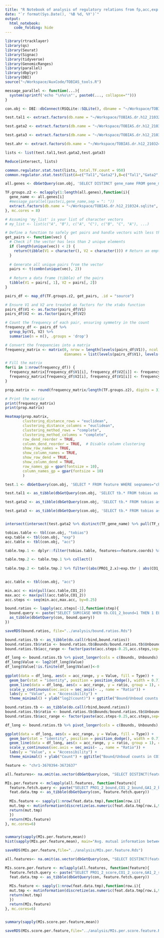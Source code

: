 ```yaml
---
title: "R Notebook of analysis of regulatory relations from fp,acc,exp and C&T data"
date: "`r format(Sys.Date(), '%B %d, %Y')`"
output: 
  html_notebook:
    code_folding: hide
---
```


```r
library(rtracklayer)
library(qs)
library(Seurat)
library(Signac)
library(tidyverse)
library(GenomicRanges)
library(parallel)
library(dbplyr)
library(DBI)
source("~/Workspace/AuxCode/TOBIAS_tools.R")
```


```r
message_parallel <- function(...){
  system(sprintf('echo "\n%s\n"', paste0(..., collapse="")))
}
```

```r
con.obj <- DBI::dbConnect(RSQLite::SQLite(), dbname = "~/Workspace/TOBIAS.dr.h12_210324.sqlite")
```

```r
test.tal1 <- extract.factors(db.name = "~/Workspace/TOBIAS.dr.h12_210324.sqlite", group_name = "CO1_2", gene_name = "Tal1", zscore.thr=2)

test.gata2 <- extract.factors(db.name = "~/Workspace/TOBIAS.dr.h12_210324.sqlite", group_name = "CO1_2", gene_name = "Gata2", zscore.thr=2)

test.gata3 <- extract.factors(db.name = "~/Workspace/TOBIAS.dr.h12_210324.sqlite", group_name = "CO1_2", gene_name = "Gata3", zscore.thr=2)

test.ahr <- extract.factors(db.name = "~/Workspace/TOBIAS.dr.h12_210324.sqlite", group_name = "CO1_2", gene_name = "Ahr", zscore.thr=2)

lists <- list(test.tal1,test.gata2,test.gata3)

Reduce(intersect, lists)

common.regulator.stat.test(lists, total.TF.count = 950)
common.regulator.stat.test(list(A=c("Tal1","Gata2"),B=c("Tal1","Gata2","Myc")), total.TF.count = 950)
```

```r
all.genes <- dbGetQuery(con.obj, 'SELECT DISTINCT gene_name FROM gene_metadata as gm, links as li WHERE li.ensg_id=gm.ensg_id;')[,1]

TF.groups.z2 <- mclapply(1:length(all.genes),function(i){
  gene_name <- all.genes[i]
  #message_parallel(paste(i,gene_name,sep = ": "))
  extract.factors(db.name = "~/Workspace/TOBIAS.dr.h12_210324.sqlite", group_name = "GA1_2", gene_name = gene_name, zscore.thr=2)
}, mc.cores = 8)

```

```r
# Assuming 'my_list' is your list of character vectors
# my_list <- list(c("A", "B"), c("A", "C"), c("B", "C", "A"), ...)

# Define a function to safely get pairs and handle vectors with less than 2 unique elements
get_pairs <- function(vec) {
  # Check if the vector has less than 2 unique elements
  if (length(unique(vec)) < 2) {
    return(tibble(V1 = character(), V2 = character())) # Return an empty tibble
  }
  
  # Generate all unique pairs from the vector
  pairs <- t(combn(unique(vec), 2))
  
  # Return a data frame (tibble) of the pairs
  tibble(V1 = pairs[, 1], V2 = pairs[, 2])
}

pairs_df <- map_df(TF.groups.z2, get_pairs, .id = "source")

# Ensure V1 and V2 are treated as factors for the xtabs function
pairs_df$V1 <- as.factor(pairs_df$V1)
pairs_df$V2 <- as.factor(pairs_df$V2)

# Count the frequency of each pair, ensuring symmetry in the count
frequency_df <- pairs_df %>%
  group_by(V1, V2) %>%
  summarise(n = n(), .groups = 'drop')

# Convert the frequencies into a matrix
frequency_matrix <- matrix(0, nrow = length(levels(pairs_df$V1)), ncol = length(levels(pairs_df$V2)),
                           dimnames = list(levels(pairs_df$V1), levels(pairs_df$V2)))

# Fill the matrix
for(i in 1:nrow(frequency_df)) {
  frequency_matrix[frequency_df$V1[i], frequency_df$V2[i]] <- frequency_df$n[i]
  frequency_matrix[frequency_df$V2[i], frequency_df$V1[i]] <- frequency_df$n[i]  # Ensure symmetry
}

prop.matrix <- round(frequency_matrix/length(TF.groups.z2), digits = 3)

# Print the matrix
print(frequency_matrix)
print(prop.matrix)

```

```r
Heatmap(prop.matrix, 
        clustering_distance_rows = "euclidean",
        clustering_distance_columns = "euclidean",
        clustering_method_rows = "complete",
        clustering_method_columns = "complete",
        row_dend_reorder = TRUE,
        column_dend_reorder = TRUE,  # Disable column clustering
        show_row_names = TRUE,
        show_column_names = TRUE,
        show_row_dend = TRUE,
        show_column_dend = TRUE,
        row_names_gp = gpar(fontsize = 10),
        column_names_gp = gpar(fontsize = 10)
        )

```


```r
test.1 <- dbGetQuery(con.obj, 'SELECT * FROM feature WHERE seqnames="chr4" AND start>=114986077 AND end<=115134633')

test.tal1 <- as_tibble(dbGetQuery(con.obj, 'SELECT tb.* FROM tobias as tb, exp as exp, links as links, gene_metadata as gm WHERE tb.features==links.feature AND mean_cons>0.5 AND exp.ensg_id=tb.ensg_id AND (tb.GA1_2_bound=1) AND (exp.GA1_2>1.2) AND links.ensg_id=gm.ensg_id AND gm.gene_name="Tal1" AND links.zscore>0 AND links.feature=tb.features'))

test.gata2 <- as_tibble(dbGetQuery(con.obj, 'SELECT tb.* FROM tobias as tb,feature as ft, exp as exp WHERE ft.seqnames="chr6" AND ft.start>=88103987 AND ft.end<=88301611 AND tb.features==ft.feature AND mean_cons>0.5 AND exp.ensg_id=tb.ensg_id AND (tb.GA1_2_bound=1) AND (exp.GA1_2>1.2)'))

test.gata3 <- as_tibble(dbGetQuery(con.obj, 'SELECT tb.* FROM tobias as tb,feature as ft, exp as exp WHERE ft.seqnames="chr2" AND ft.start>=9834965 AND ft.end<=9996391 AND tb.features==ft.feature AND mean_cons>0.5 AND exp.ensg_id=tb.ensg_id AND (tb.GA1_2_bound=1) AND (exp.GA1_2>1.2)'))


intersect(intersect(test.gata2 %>% distinct(TF_gene_name) %>% pull(TF_gene_name), test.tal1 %>% distinct(TF_gene_name) %>% pull(TF_gene_name)),test.gata3 %>% distinct(TF_gene_name) %>% pull(TF_gene_name))


```

```r
tobias.table <- tbl(con.obj, "tobias")
exp.table <- tbl(con.obj, "exp")
acc.table <- tbl(con.obj, "acc")

table.tmp.1 <- dplyr::filter(tobias.table, features==feature.coords) %>% left_join(exp.table) %>% left_join(acc.table, by=c("features"="features"))

table.tmp.2 <- table.tmp.1 %>% collect()
  
table.tmp.2 <- table.tmp.2 %>% filter((abs(PRO1_2.x)>exp.thr | abs(CO1_2.x)>exp.thr | abs(GA1_2.x)>exp.thr) & (PRO1_2_bound==1 | CO1_2_bound==1 | GA1_2_bound==1) & mean_cons>mean_cons_thr) %>% arrange(start)
  
```

```r
acc.table <- tbl(con.obj, "acc")

min.acc <- min(pull(acc.table,CO1_2))
max.acc <- max(pull(acc.table,CO1_2))
acc.steps <- seq(min.acc,max.acc, by=0.25)

bound.ratios <- lapply(acc.steps[-1],function(step){
  bound.query <- paste("SELECT SUM(CASE WHEN tb.CO1_2_bound=1 THEN 1 ELSE 0 END) AS Bounds, SUM(CASE WHEN tb.CO1_2_bound=0 THEN 1 ELSE 0 END) AS Unbounds FROM tobias as tb, acc as ac WHERE ac.features=tb.features AND ac.CO1_2 BETWEEN",step-0.25,"AND",step,";",sep=" ")
  as_tibble(dbGetQuery(con, bound.query))
})

saveRDS(bound.ratios, file="../analysis/bound.ratios.Rds")
```

```r
bound.ratios.tb <- as_tibble(do.call(rbind,bound.ratios))
bound.ratios.tb$ratio <- bound.ratios.tb$Bounds/bound.ratios.tb$Unbounds
bound.ratios.tb$acc_range <- factor(paste(acc.steps-0.25,acc.steps,sep="-")[-1])

df_long <- bound.ratios.tb %>% pivot_longer(cols = c(Bounds, Unbounds), names_to = "Type", values_to = "Value")
df_long$Value <- log2(df_long$Value)
df_long$Value[!is.finite(df_long$Value)]<-0
         
ggplot(data = df_long, aes(x = acc_range, y = Value, fill = Type)) +
  geom_bar(stat = "identity", position = position_dodge(), width = 0.7) +
  geom_line(data = df_long, aes(x = acc_range, y = ratio, group = 1), color = "blue", linetype = "dashed") +
  scale_y_continuous(sec.axis = sec_axis(~ ., name = "Ratio")) +
  labs(y = "Value", x = "Accessibility") +
  theme_minimal() + ylab("log2(count)") + ggtitle("Bound/Unboud counts in CO1_2 per Acc range")
```

```r
bound.ratios.tb <- as_tibble(do.call(rbind,bound.ratios))
bound.ratios.tb$ratio <- bound.ratios.tb$Bounds/bound.ratios.tb$Unbounds
bound.ratios.tb$acc_range <- factor(paste(acc.steps-0.25,acc.steps,sep="-")[-1])

df_long <- bound.ratios.tb %>% pivot_longer(cols = c(Bounds, Unbounds), names_to = "Type", values_to = "Value")

ggplot(data = df_long, aes(x = acc_range, y = Value, fill = Type)) +
  geom_bar(stat = "identity", position = position_dodge(), width = 0.7) +
  geom_line(data = df_long, aes(x = acc_range, y = ratio, group = 1), color = "blue", linetype = "dashed") +
  scale_y_continuous(sec.axis = sec_axis(~ ., name = "Ratio")) +
  labs(y = "Value", x = "Accessibility") +
  theme_minimal() + ylab("Count") + ggtitle("Bound/Unboud counts in CO1_2 per Acc range")
```


```r

feature <- "chr1-3670394-3672637"

all.features<- na.omit(as.vector(dbGetQuery(con, "SELECT DISTINCT(features) FROM tobias;"))[[1]])

MIs.per.feature <- mclapply(all.features, function(feature){
  feature.fetch.query <- paste("SELECT PRO1_2_bound,CO1_2_bound,GA1_2_bound,GA3_4_bound,GA5_6_bound, GL1_2_bound,GL3_4_bound,GL5_bound, PRO1_2, CO1_2, GA1_2,GA3_4,GA5_6,GL1_2,GL3_4,GL5 FROM tobias as tb, acc as ac WHERE ac.features=tb.features AND tb.features='",feature,"';",sep="")
  feat.data.tmp <- as_tibble(dbGetQuery(con, feature.fetch.query))
    
  MIs.feature <- sapply(1:nrow(feat.data.tmp),function(row.i){
  mut.tmp <- mutinformation(discretize(as.numeric(feat.data.tmp[row.i,9:16]), disc="equalwidth"), Y = as.numeric(feat.data.tmp[row.i,1:8]))
  return(mut.tmp)
  })
  return(MIs.feature)
}, mc.cores=6)


summary(sapply(MIs.per.feature,mean))
hist(sapply(MIs.per.feature,mean), main="Avg. mutual information between bound/unbound and acc. per feature ")

saveRDS(MIs.per.feature,file="../analysis/MIs.per.feature.Rds")
```

```r
all.features<- na.omit(as.vector(dbGetQuery(con, "SELECT DISTINCT(features) FROM tobias;"))[[1]])

MIs.score.per.feature <- mclapply(all.features, function(feature){
  feature.fetch.query <- paste("SELECT PRO1_2_score,CO1_2_score,GA1_2_score,GA3_4_score,GA5_6_score, GL1_2_score,GL3_4_score,GL5_score, PRO1_2, CO1_2, GA1_2,GA3_4,GA5_6,GL1_2,GL3_4,GL5 FROM tobias as tb, acc as ac WHERE ac.features=tb.features AND tb.features='",feature,"';",sep="")
  feat.data.tmp <- as_tibble(dbGetQuery(con, feature.fetch.query))
    
  MIs.feature <- sapply(1:nrow(feat.data.tmp),function(row.i){
  mut.tmp <- mutinformation(discretize(as.numeric(feat.data.tmp[row.i,9:16]), disc="equalwidth"), Y = discretize(as.numeric(feat.data.tmp[row.i,1:8], disc="equalwidth")))
  return(mut.tmp)
  })
  return(MIs.feature)
}, mc.cores=6)


summary(sapply(MIs.score.per.feature,mean))

saveRDS(MIs.score.per.feature,file="../analysis/MIs.per.score.feature.Rds")
```